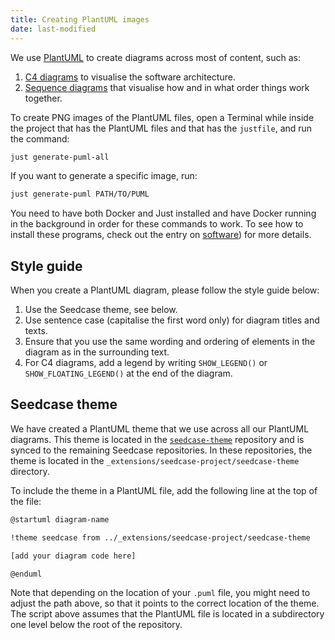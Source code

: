 ```yaml
---
title: Creating PlantUML images
date: last-modified
---
```


We use [PlantUML](https://plantuml.com) to create diagrams across most
of content, such as:

1.  [C4 diagrams](https://c4model.com) to visualise the software
    architecture.
2.  [Sequence diagrams](https://plantuml.com/sequence-diagram) that
    visualise how and in what order things work together.

To create PNG images of the PlantUML files, open a Terminal while inside
the project that has the PlantUML files and that has the `justfile`, and
run the command:

``` bash
just generate-puml-all
```

If you want to generate a specific image, run:

``` bash
just generate-puml PATH/TO/PUML
```

You need to have both Docker and Just installed and have Docker running
in the background in order for these commands to work. To see how to
install these programs, check out the entry on [software](software.qmd))
for more details.

## Style guide

When you create a PlantUML diagram, please follow the style guide below:

1.  Use the Seedcase theme, see below.
2.  Use sentence case (capitalise the first word only) for diagram
    titles and texts.
3.  Ensure that you use the same wording and ordering of elements in the
    diagram as in the surrounding text.
4.  For C4 diagrams, add a legend by writing `SHOW_LEGEND()` or
    `SHOW_FLOATING_LEGEND()` at the end of the diagram.

## Seedcase theme

We have created a PlantUML theme that we use across all our PlantUML
diagrams. This theme is located in the
[`seedcase-theme`](https://github.com/seedcase-project/seedcase-theme)
repository and is synced to the remaining Seedcase repositories. In
these repositories, the theme is located in the
`_extensions/seedcase-project/seedcase-theme` directory.

To include the theme in a PlantUML file, add the following line at the
top of the file:

``` bash
@startuml diagram-name

!theme seedcase from ../_extensions/seedcase-project/seedcase-theme

[add your diagram code here] 

@enduml
```

Note that depending on the location of your `.puml` file, you might need
to adjust the path above, so that it points to the correct location of
the theme. The script above assumes that the PlantUML file is located in
a subdirectory one level below the root of the repository.
